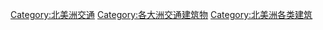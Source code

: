[[Category:北美洲交通|Category:北美洲交通]]
[[Category:各大洲交通建筑物|Category:各大洲交通建筑物]]
[[Category:北美洲各类建筑|Category:北美洲各类建筑]]